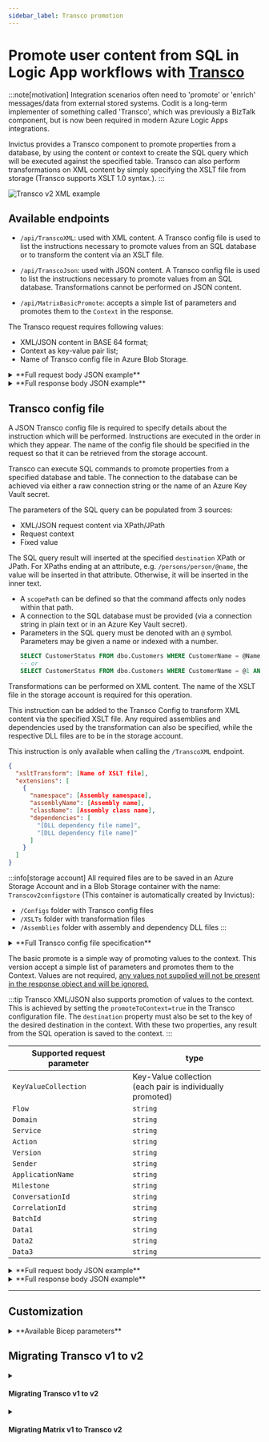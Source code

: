 ```yaml
---
sidebar_label: Transco promotion
---
```



# Promote user content from SQL in Logic App workflows with <u>Transco</u>
:::note[motivation]
Integration scenarios often need to 'promote' or 'enrich' messages/data from external stored systems. Codit is a long-term implementer of something called 'Transco', which was previously a BizTalk component, but is now been required in modern Azure Logic Apps integrations. 

Invictus provides a Transco component to promote properties from a database, by using the content or context to create the SQL query which will be executed against the specified table. Transco can also perform transformations on XML content by simply specifying the XSLT file from storage (Transco supports XSLT 1.0 syntax.).
:::

![Transco v2 XML example](/images/framework/transco-v2-example.png)

## Available endpoints
* `/api/TranscoXML`: used with XML content. A Transco config file is used to list the instructions necessary to promote values from an SQL database or to transform the content via an XSLT file.

* `/api/TranscoJson`: used with JSON content. A Transco config file is used to list the instructions necessary to promote values from an SQL database. Transformations cannot be performed on JSON content.

* `/api/MatrixBasicPromote`: accepts a simple list of parameters and promotes them to the `Context` in the response.

<Tabs groupId="transco-endpoints">
<TabItem value="json-xml" label="XML/JSON">

The Transco request requires following values:
* XML/JSON content in BASE 64 format;
* Context as key-value pair list;
* Name of Transco config file in Azure Blob Storage.

<details>
<summary>**Full request body JSON example**</summary>

```json
// POST /api/TranscoXML
// POST /api/TranscoJson
{
  "Content": "PD94bWwgdmVyc2lvbj0iMS4wIiBlbmNvZGluZz0idXRmLTE2Ij8+PHJvb3Q+PG5hbWUgc3RhdHVzPSJNZW1iZXIiPkpvaG4gRG9lPC9uYW1lPjwvcm9vdD4=",
  "Context": {
    "CustomerActive": "true" 
  }, 
  "TranscoConfig": "docs_config.json"
}
```
</details>

<details>
<summary>**Full response body JSON example**</summary>

```json
// 200 OK <- /api/TranscoXML
// 200 OK <- /api/TranscoJson
{
  "Content": "PD94bWwgdmVyc2lvbj0iMS4wIiBlbmNvZGluZz0idXRmLTE2Ij8+PE1lbWJlcj5Kb2huIERvZTwvTWVtYmVyPg==",
  "Context": {
    "CustomerActive": "true"
  },
  "TranscoConfig": "docs_config.json"
}
```
</details>

## Transco config file
A JSON Transco config file is required to specify details about the instruction which will be performed. Instructions are executed in the order in which they appear. The name of the config file should be specified in the request so that it can be retrieved from the storage account.

<Tabs groupId="Transco-instructions">
<TabItem value="sql-command" label="SQL Commands" default>

Transco can execute SQL commands to promote properties from a specified database and table. The connection to the database can be achieved via either a raw connection string or the name of an Azure Key Vault secret.

The parameters of the SQL query can be populated from 3 sources:
 - XML/JSON request content via XPath/JPath
 - Request context
 - Fixed value

The SQL query result will inserted at the specified `destination` XPath or JPath. For XPaths ending at an attribute, e.g. `/persons/person/@name`, the value will be inserted in that attribute. Otherwise, it will be inserted in the inner text.

* A `scopePath` can be defined so that the command affects only nodes within that path.
* A connection to the SQL database must be provided (via a connection string in plain text or in an Azure Key Vault secret).
* Parameters in the SQL query must be denoted with an `@` symbol. Parameters may be given a name or indexed with a number.
  ```sql
  SELECT CustomerStatus FROM dbo.Customers WHERE CustomerName = @Name AND Active = @Active*
  -- or
  SELECT CustomerStatus FROM dbo.Customers WHERE CustomerName = @1 AND Active = @2*
  ```

</TabItem>
<TabItem value="xml-transformation" label="XML Transformation">

Transformations can be performed on XML content. The name of the XSLT file in the storage account is required for this operation. 

This instruction can be added to the Transco Config to transform XML content via the specified XSLT file. Any required assemblies and dependencies used by the transformation can also be specified, while the respective DLL files are to be in the storage account.

This instruction is only available when calling the `/TranscoXML` endpoint.
```json
{
  "xsltTransform": [Name of XSLT file],
  "extensions": [
    {
      "namespace": [Assembly namespace],
      "assemblyName": [Assembly name],
      "className": [Assembly class name],
      "dependencies": [
        "[DLL dependency file name]",
        "[DLL dependency file name]"
      ]
    }
  ]
}
```

</TabItem>
</Tabs>

:::info[storage account]
All required files are to be saved in an Azure Storage Account and in a Blob Storage container with the name: `Transcov2configstore` (This container is automatically created by Invictus):
* `/Configs` folder with Transco config files
* `/XSLTs` folder with transformation files
* `/Assemblies` folder with assembly and dependency DLL files
:::

<details>
<summary>**Full Transco config file specification**</summary>

```json
{
  "instructions": [
    {
      "scopePath": [XPath/JPath of content scope],
      "namespaces": [
        {
          "namespace": [XML Namespace],
          "prefix": [XML Namespace prefix]
        }
      ],
      "destination": [XPath/JPath of the results destination, or Context key if promoteToContext = true],
      "promoteToContext": [If true query result is saved to Context at key destination],
      "command": {
        "databaseConnectionString":[Raw connection string to DB],
         "databaseKeyVaultName": [Name of DB connection string secret in Key Vault],
         "commandValue": [SQL query to be executed],
         "isMandatory": [If true, will throw error when result is null],
        "columnName": [Obtain value from specified column if query returns multiple fields. If empty, value from first column is obtained],
         "defaultValue": [Default value of result],
         "parameters": [
           {
            "paramName": [Name of param in query],
             "value": [Type dependent. XPath or JPath if valueType = "path"],
             "type": [SQL DB type. See: https://learn.microsoft.com/en-us/dotnet/api/system.data.sqldbtype],
             "valueType": ["path" or "fixedValue" or "context"]
          },
          {
            "paramName": [Name of param in query],
            "value": [Type dependent. Any string value if valueType = "fixedValue"],
            "type": [SQL DB type. See: https://learn.microsoft.com/en-us/dotnet/api/system.data.sqldbtype],
            "valueType": ["path" or "fixedValue" or "context"]
          },
          {
            "paramName": [Name of param in query],
            "value": [Type dependent. Key to value in context if valueType = "context"],
            "type": [SQL DB type. See: https://learn.microsoft.com/en-us/dotnet/api/system.data.sqldbtype],
            "valueType": ["path" or "fixedValue" or "context"]
          }
        ],
        "cache": {
          "useCaching": [If true, query result is cached],
          "cachingTimeout": [Cache timeout timespan]
        }
      }
    },
    {
      "xsltTransform": [Name of XSLT file],
      "extensions": [
        {
          "namespace": [Assembly namespace],
           "assemblyName": [Assembly name],
           "className": [Assembly class name],
           "dependencies": [
             "[DLL dependency file name]",
             "[DLL dependency file name]"
           ]
        }
      ]
    }
  ],
  "options": {
    "configCache": {
      "useCaching": [If true, config file is cached],
      "cachingTimeout": [Cache timeout timespan]
    },
    "indentResult": [If true, Transco results will be formatted and indented]
  }
 }
```
</details>

</TabItem>
<TabItem value="matrix-basic" label="Matrix basic promote">

The basic promote is a simple way of promoting values to the context. This version accept a simple list of parameters and promotes them to the Context. Values are not required, <u>any values not supplied will not be present in the response object and will be ignored.</u>

:::tip
Transco XML/JSON also supports promotion of values to the context. This is achieved by setting the `promoteToContext=true` in the Transco configuration file. The `destination` property must also be set to the key of the desired destination in the context. With these two properties, any result from the SQL operation is saved to the context.
:::

| Supported request parameter | type                                                            |
| --------------------------- | --------------------------------------------------------------- |
| `KeyValueCollection`        | Key-Value collection <br/> (each pair is individually promoted) |
| `Flow`                      | `string`                                                        |
| `Domain`                    | `string`                                                        |
| `Service`                   | `string`                                                        |
| `Action`                    | `string`                                                        |
| `Version`                   | `string`                                                        |
| `Sender`                    | `string`                                                        |
| `ApplicationName`           | `string`                                                        |
| `Milestone`                 | `string`                                                        |
| `ConversationId`            | `string`                                                        |
| `CorrelationId`             | `string`                                                        |
| `BatchId`                   | `string`                                                        |
| `Data1`                     | `string`                                                        |
| `Data2`                     | `string`                                                        |
| `Data3`                     | `string`                                                        |

<details>
<summary>**Full request body JSON example**</summary>

```json
// POST /api/api/MatrixBasicPromote
{
 "Content":  "ew0KICAiQ291bnRyeUNvZGUiOiAiQkUiLA0KICAiTW9uZXkiOiAgeyAiQW1vdW50IjogIDUwLCAiQ3VycmVuY3kiOiAgIkdCUCIgIH0NCn0NCg==",
 "Context":  {
 "x-conversationId":  "29500405-d7cf-4877-a72b-a3288cff9dc0",
 "x-correlationId":  "fc13d345-ebd7-44f2-89a9-4371258c0a08",
 "x-batchId":  "975f7ea4-6247-431b-afb6-6d27fb47516f",
 "x-applicationName":  "InvoiceApp",
 "filter":  "endtoendintegrationtests"	    
 },   
 "KeyValueCollection":  {
  "w":  3,
  "l":  10.2,
  "h":  1,
  "t":  200,
 },
 "Flow":  "fl1",
 "Domain":  "do",
 "Service":  "sr1",
 "Action":  "Ac",
 "Version":  "Vs",
 "Sender":  "Snd",
 "ApplicationName":  "Snd",
 "Milestone":  "2018",
 "ConversationId":  "29500405-d7cf-4877-a72b-a3288cff9dc0",   
 "CorrelationId":  "29500405-d7cf-4877-a72b-a3288cff9dc0", 
 "BatchId":  "29500405-d7cf-4877-a72b-a3288cff9dc0",  
 "Data1":  "d1", 
 "Data2":  "d2", 
 "Data3":  "d3"
}
```
</details>

<details>
<summary>**Full response body JSON example**</summary>

```json
// 200 OK /api/api/MatrixBasicPromote
{
    "content": "ew0KICAiQ291bnRyeUNvZGUiOiAiQkUiLA0KICAiTW9uZXkiOiAgeyAiQW1vdW50IjogIDUwLCAiQ3VycmVuY3kiOiAgIkdCUCIgIH0NCn0NCg==",
    "context": {
        "x-conversationId": "29500405-d7cf-4877-a72b-a3288cff9dc0",
        "x-correlationId": "fc13d345-ebd7-44f2-89a9-4371258c0a08",
        "x-batchId": "975f7ea4-6247-431b-afb6-6d27fb47516f",
        "x-applicationName": "InvoiceApp",
        "filter": "endtoendintegrationtests",
        "Flow": "fl1",
        "Domain": "do",	    
        "Service": "sr1",
        "Action": "Ac",
        "Version": "Vs",
        "ApplicationName": "Snd",
        "Milestone": "2018",
        "Data1": "d1",
        "Data2": "d2",
        "Data3": "d3",
        "Sender": "Snd",
        "w": 3,
        "l": 10.2,
        "h": 1,
        "t": 200
    },
    "conversationId": null,
    "correlationId": null,
    "batchId": "29500405-d7cf-4877-a72b-a3288cff9dc0"
}
```
</details>

</TabItem>
</Tabs>

___

## Customization
<details>
<summary>**Available Bicep parameters**</summary>

The following Bicep parameters control the inner workings of the **Transco V2** component. See the [release pipeline step of the deployment of the Invictus Framework](./installation/index.mdx) to learn more.

| Bicep parameter         | Default                                                                                                               | Description                                                                                                                                                                                     |
| ----------------------- | --------------------------------------------------------------------------------------------------------------------- | ----------------------------------------------------------------------------------------------------------------------------------------------------------------------------------------------- |
| `storageAccountName`    | `invictus{resourcePrefix}store`                                                                                       | The name of the Azure Storage Account (used by other Framework components as well) where the `transcov2configstore` Azure Blob Storage container will be located.                               |
| `keyVaultName`          | `invictus-${resourcePrefix}-vlt`                                                                                      | The name of the Azure Key Vault (used internally by other Framework components as well for Microsoft authentication) where the Transco retrieves its SQL connection string.                     |
| `appInsightsName`       | `invictus-${resourcePrefix}-appins`                                                                                   | The name of the Azure Application Insights resource where the Transco V2 component sends its telemetry.                                                                                         |
| `transcoV2FunctionName` | `inv-${resourcePrefix}-transco-v2`                                                                                    | The name of the Azure Container App to be created for the **Transco V2** component.                                                                                                             |
| `transcoV2Scaling`      | `{ cpuResources: '0.5', memoryResources: '1.0Gi', scaleMaxReplicas: 1, scaleMinReplicas: 0, concurrentRequests: 10 }` | The Container App options to control scaling. See [scaling rules in Azure Container Apps](https://learn.microsoft.com/en-us/azure/container-apps/scale-app?pivots=container-apps-bicep#custom). |
</details>

## Migrating Transco v1 to v2

<details>
<summary><h4 id="migrating-Transco-v1-to-v2" style={{ margin:0 }}>Migrating Transco v1 to v2</h4></summary>

We need to change the authentication and endpoint and remove the metadata links.

Also we need to change the Transco configuration files, for this you can use the migration tool from Codit's integration practice that can be found [here](https://github.com/Codit/integration-practice/tree/main/src/Tools/Invictus/Transco-Matrix-Migration#invictus-Transco--matrix-migration-tools).

```diff
"Transform_XML": {
  "type": "Http",
  "inputs": {
    "method": "POST",
-   "uri": "[parameters('invictus').Framework.Transco.v1.TranscoXmlUrl]",
+   "uri": "[parameters('invictus').Framework.Transco.v2.TranscoXmlUrl]",
    "authentication": {
-     "username": "Invictus",
-     "password": "@parameters('invictusPassword')",
-     "type": "Basic",
+     "identity": "[parameters('infra').managedIdentity.id]",
+     "audience": "[parameters('invictus').authentication.audience]",
+     "type": "ManagedServiceIdentity"
    },
    "body": {
      "Content": "@triggerBody()?['Content']",
      "Context": "",
      "TranscoConfig": "EFACT_D96A_ORDERS-to-Generic_Order.json"
    }
  },
  "runAfter": {}
}
```
</details>

<details>
<summary><h4 id="migrating-matrix-v1-to-v2" style={{ margin:0 }}>Migrating Matrix v1 to Transco v2</h4></summary>

The Matrix component's functionality has been placed in the Transco v2 API. 

```diff
"Extract_Message_Context": {
  "type": "Http",
  "inputs": {
    "method": "POST",
-   "uri": "[parameters('invictus').framework.matrix.v1.basicMatrixUrl]",
+   "uri": "[parameters('invictus').framework.Transco.v2.basicMatrixUrl]",
    "body": {
      "Domain": "B2B-Gateway",
      "Service": "@{concat('AS2-Receive-', body('Decode_AS2_message')?.aS2Message?.aS2To)}",
      "Action": "@{outputs('Integration_Account_Artifact_Lookup_-_Get_SendingPartner')?.properties?.metadata?.PayloadFormat}",
      "Version": "1.0",
      "Sender": "@{outputs('Integration_Account_Artifact_Lookup_-_Get_SendingPartner')?.properties?.metadata?.PartyName}",
      "Content": "@{base64(body('Decode_AS2_message')?.AS2Message?.Content)}",
      "KeyValueCollection": {
        "ReceiveFileName": "@{body('Decode_AS2_message')?['AS2Message']?['FileName']}",
        "ReceiveProtocol": "AS2",
        "ReceiveProtocolDetails": "@{body('Decode_AS2_message')?['AS2Message']?['AS2From']} > @{body('Decode_AS2_message')?['AS2Message']?['AS2To']}",
        "ReceiveReference": "@{body('Decode_AS2_message')?['AS2Message']?['OriginalMessageId']}",
        "ReceiveTimeUtc": "@{utcNow()}"
      }
	},
	"authentication": {
-     "username": "Invictus",
-     "password": "@parameters('invictusPassword')"
-     "type": "Basic",
+     "identity": "[parameters('infra').managedIdentity.id]",
+     "audience": "[parameters('invictus').authentication.audience]",     
+     "type": "ManagedServiceIdentity"
	}
  },
  "runAfter": {},
- "metadata": {
-   "apiDefinitionUrl": "[parameters('invictus').framework.matrix.v1.definitionUrl]",
-   "swaggerSource": "custom"
- }
}
```
</details>